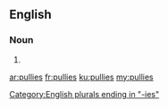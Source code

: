 ==English==

===Noun===
{{head|en|plural}}

# {{plural of|pully|lang=en|nocat=1}}

[[Category:English plurals ending in "-ies"]]

[[ar:pullies]]
[[fr:pullies]]
[[ku:pullies]]
[[my:pullies]]